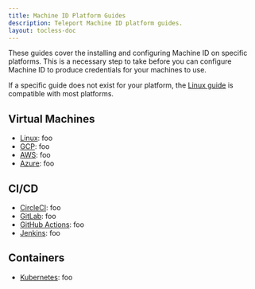 ```yaml
---
title: Machine ID Platform Guides
description: Teleport Machine ID platform guides.
layout: tocless-doc
---
```


These guides cover the installing and configuring Machine ID on specific
platforms. This is a necessary step to take before you can configure Machine ID
to produce credentials for your machines to use.

If a specific guide does not exist for your platform, the
[Linux guide](./platform-guides/linux.mdx) is compatible with most platforms.

## Virtual Machines

- [Linux](./platform-guides/linux.mdx): foo
- [GCP](./platform-guides/gcp.mdx): foo
- [AWS](./platform-guides/aws.mdx): foo
- [Azure](./platform-guides/azure.mdx): foo

## CI/CD

- [CircleCI](./platform-guides/circle.mdx): foo
- [GitLab](./platform-guides/gitlab.mdx): foo
- [GitHub Actions](./platform-guides/github-actions.mdx): foo
- [Jenkins](./platform-guides/jenkins.mdx): foo

## Containers

- [Kubernetes](./platform-guides/kubernetes.mdx): foo
